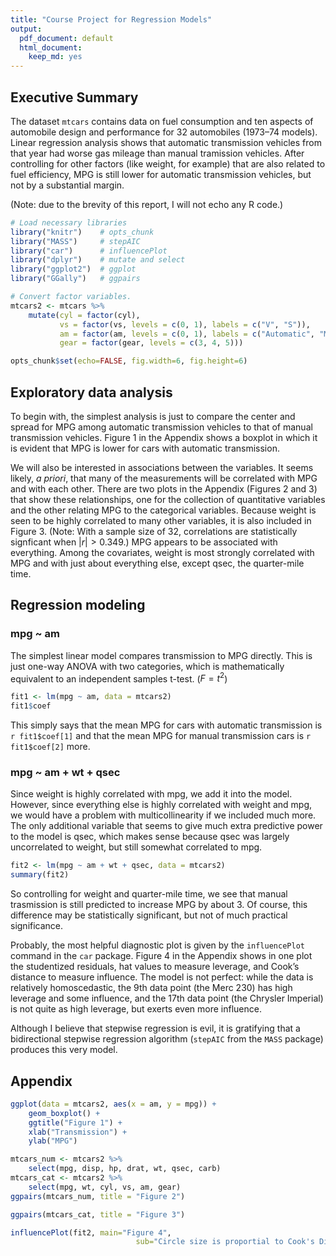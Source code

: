 ```yaml
---
title: "Course Project for Regression Models"
output:
  pdf_document: default
  html_document:
    keep_md: yes
---
```


## Executive Summary

The dataset `mtcars` contains data on fuel consumption and ten aspects of automobile design and performance for 32 automobiles (1973--74 models). Linear regression analysis shows that automatic transmission vehicles from that year had worse gas mileage than manual tramission vehicles. After controlling for other factors (like weight, for example) that are also related to fuel efficiency, MPG is still lower for automatic transmission vehicles, but not by a substantial margin.

(Note: due to the brevity of this report, I will not echo any R code.)

```r
# Load necessary libraries
library("knitr")    # opts_chunk
library("MASS")     # stepAIC
library("car")      # influencePlot
library("dplyr")    # mutate and select
library("ggplot2")  # ggplot
library("GGally")   # ggpairs

# Convert factor variables.
mtcars2 <- mtcars %>%
    mutate(cyl = factor(cyl),
           vs = factor(vs, levels = c(0, 1), labels = c("V", "S")),
           am = factor(am, levels = c(0, 1), labels = c("Automatic", "Manual")),
           gear = factor(gear, levels = c(3, 4, 5)))

opts_chunk$set(echo=FALSE, fig.width=6, fig.height=6)
```

## Exploratory data analysis

To begin with, the simplest analysis is just to compare the center and spread for MPG among automatic transmission vehicles to that of manual transmission vehicles. Figure 1 in the Appendix shows a boxplot in which it is evident that MPG is lower for cars with automatic transmission.

We will also be interested in associations between the variables. It seems likely, _a priori_, that many of the measurements will be correlated with MPG and with each other. There are two plots in the Appendix (Figures 2 and 3) that show these relationships, one for the collection of quantitative variables and the other relating MPG to the categorical variables. Because weight is seen to be highly correlated to many other variables, it is also included in Figure 3. (Note: With a sample size of 32, correlations are statistically signficant when $|r| > 0.349$.) MPG appears to be associated with everything. Among the covariates, weight is most strongly correlated with MPG and with just about everything else, except qsec, the quarter-mile time.

## Regression modeling

### mpg ~ am

The simplest linear model compares transmission to MPG directly. This is just one-way ANOVA with two categories, which is mathematically equivalent to an independent samples t-test. ($F = t^2$)

```r
fit1 <- lm(mpg ~ am, data = mtcars2)
fit1$coef
```

This simply says that the mean MPG for cars with automatic transmission is `r fit1$coef[1]` and that the mean MPG for manual transmission cars is `r fit1$coef[2]` more.

### mpg ~ am + wt + qsec

Since weight is highly correlated with mpg, we add it into the model. However, since everything else is highly correlated with weight and mpg, we would have a problem with multicollinearity if we included much more. The only additional variable that seems to give much extra predictive power to the model is qsec, which makes sense because qsec was largely uncorrelated to weight, but still somewhat correlated to mpg.

```r
fit2 <- lm(mpg ~ am + wt + qsec, data = mtcars2)
summary(fit2)
```

So controlling for weight and quarter-mile time, we see that manual trasmission is still predicted to increase MPG by about 3. Of course, this difference may be statistically significant, but not of much practical significance.

Probably, the most helpful diagnostic plot is given by the `influencePlot` command in the `car` package. Figure 4 in the Appendix shows in one plot the studentized residuals, hat values to measure leverage, and Cook's distance to measure influence. The model is not perfect: while the data is relatively homoscedastic, the 9th data point (the Merc 230) has high leverage and some influence, and the 17th data point (the Chrysler Imperial) is not quite as high leverage, but exerts even more influence.

Although I believe that stepwise regression is evil, it is gratifying that a bidirectional stepwise regression algorithm (`stepAIC` from the `MASS` package) produces this very model.

## Appendix

```r
ggplot(data = mtcars2, aes(x = am, y = mpg)) +
    geom_boxplot() +
    ggtitle("Figure 1") +
    xlab("Transmission") +
    ylab("MPG")
```

```r
mtcars_num <- mtcars2 %>%
    select(mpg, disp, hp, drat, wt, qsec, carb)
mtcars_cat <- mtcars2 %>%
    select(mpg, wt, cyl, vs, am, gear)
ggpairs(mtcars_num, title = "Figure 2")
```

```r
ggpairs(mtcars_cat, title = "Figure 3")
```

```r
influencePlot(fit2, main="Figure 4",
                            sub="Circle size is proportial to Cook's Distance")
```